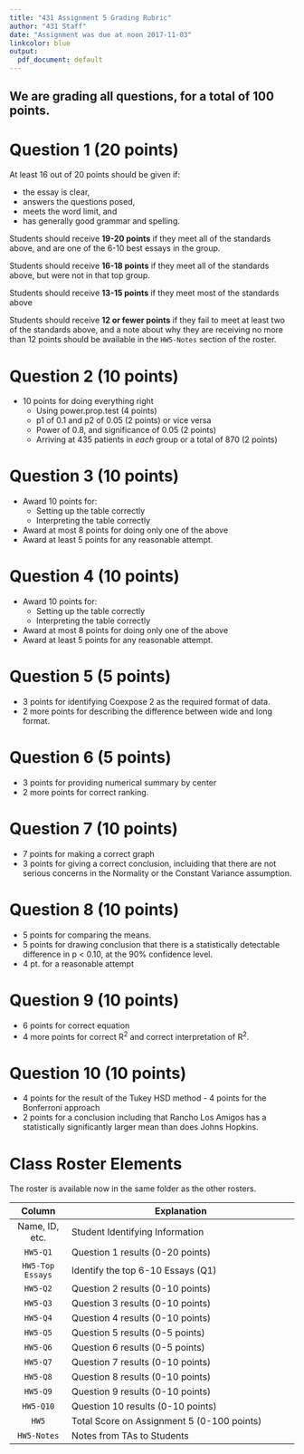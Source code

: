---
title: "431 Assignment 5 Grading Rubric"
author: "431 Staff"
date: "Assignment was due at noon 2017-11-03"
linkcolor: blue
output:
  pdf_document: default
---

## We are grading all questions, for a total of 100 points.

# Question 1 (20 points)

At least 16 out of 20 points should be given if:

- the essay is clear, 
- answers the questions posed, 
- meets the word limit, and 
- has generally good grammar and spelling.

Students should receive **19-20 points** if they meet all of the standards above, and are one of the 6-10 best essays in the group.

Students should receive **16-18 points** if they meet all of the standards above, but were not in that top group.

Students should receive **13-15 points** if they meet most of the standards above

Students should receive **12 or fewer points** if they fail to meet at least two of the standards above, and a note about why they are receiving no more than 12 points should be available in the `HW5-Notes` section of the roster.

# Question 2 (10 points)

- 10 points for doing everything right
    + Using power.prop.test (4 points)
    + p1 of 0.1 and p2 of 0.05 (2 points) or vice versa
    + Power of 0.8, and significance of 0.05 (2 points)
    + Arriving at 435 patients in *each* group or a total of 870 (2 points)

# Question 3 (10 points)

- Award 10 points for:
    + Setting up the table correctly
    + Interpreting the table correctly
- Award at most 8 points for doing only one of the above
- Award at least 5 points for any reasonable attempt.

# Question 4 (10 points)

- Award 10 points for:
    + Setting up the table correctly
    + Interpreting the table correctly
- Award at most 8 points for doing only one of the above
- Award at least 5 points for any reasonable attempt.

# Question 5 (5 points)

- 3 points for identifying Coexpose 2 as the required format of data.
- 2 more points for describing the difference between wide and long format.

# Question 6 (5 points)

- 3 points for providing numerical summary by center
- 2 more points for correct ranking. 

# Question 7 (10 points)

- 7 points for making a correct graph
- 3 points for giving a correct conclusion, incluiding that there are not serious concerns in the Normality or the Constant Variance assumption.

# Question 8 (10 points)

- 5 points for comparing the means.
- 5 points for  drawing conclusion that there is a statistically detectable difference in p < 0.10, at the 90% confidence level.
- 4 pt. for a reasonable attempt


# Question 9 (10 points)

- 6 points for correct equation
- 4 more points for correct R^2^ and correct interpretation of R^2^.

# Question 10 (10 points)

- 4 points for the result of the Tukey HSD method - 4 points for the Bonferroni approach 
- 2 points for a conclusion including that Rancho Los Amigos has a statistically significantly larger mean than does Johns Hopkins.


# Class Roster Elements

The roster is available now in the same folder as the other rosters.

Column | Explanation
:---------------: | -----------------------------------------------------------------
Name, ID, etc. | Student Identifying Information 
`HW5-Q1` | Question 1 results (0-20 points)
`HW5-Top Essays` | Identify the top 6-10 Essays (Q1)
`HW5-Q2` | Question 2 results (0-10 points)
`HW5-Q3` | Question 3 results (0-10 points)
`HW5-Q4` | Question 4 results (0-10 points)
`HW5-Q5` | Question 5 results (0-5 points)
`HW5-Q6` | Question 6 results (0-5 points)
`HW5-Q7` | Question 7 results (0-10 points)
`HW5-Q8` | Question 8 results (0-10 points)
`HW5-Q9` | Question 9 results (0-10 points)
`HW5-Q10` | Question 10 results (0-10 points)
`HW5` | Total Score on Assignment 5 (0-100 points)
`HW5-Notes` | Notes from TAs to Students

